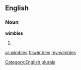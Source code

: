 ==English==

===Noun===
'''wimbles'''

# {{plural of|[[wimble]]}}

[[Category:English plurals]]

[[ar:wimbles]]
[[fr:wimbles]]
[[my:wimbles]]